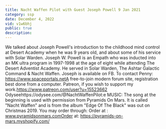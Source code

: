 ```yaml
---
title: Nacht Waffen Pilot with Guest Joseph Powell 9 Jan 2021
category: ssp
date: December 4, 2022
vid: v1w6bhj
public: true
description:
---
```

We talked about Joseph Powell's introduction to the childhood mind control at Desert Academy when he was 9 years old, and about some of his service with Solar Warden.
Joseph W. Powell is an Empath who was inducted into an MK ultra program in 1997-1998 at the age of eight while attending The Desert Adventist Academy. He served in Solar Warden, The Ashtar Galactic Command & Nacht Waffen.
Joseph is available on FB.
To contact Penny:
https://www.spaceportals.net​​A free-to-join modern forum site, registration best done from a computer.
Patreon, if you wish to support my work.https://www.patreon.com/user?u=15523662
Odyseehttps://odysee.com/@NachtWaffenPilot:e
MUSIC:
The song at the beginning is used with permission from Pyramids On Mars.
It is called "Nacht Waffen" and is from the album "Edge Of The Black" was out on Christmas 2019.
You may order through:
Order at : www.pyramidsonmars.comOrder at: https://pyramids-on-mars.myshopify.com/​
